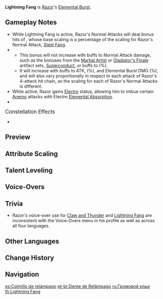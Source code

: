 {{Talent Infobox
|image         = Talent Lightning Fang.png
|character     = Razor
|type          = Elemental Burst
|info          = Summons the Wolf Within, which deals {{Color|Electro DMG}} to all nearby opponents. This clears all of Razor's Electro Sigils, which will be converted into Elemental Energy for him.<br />The Wolf Within will fight alongside Razor for the skill's duration.<br /><br />'''The Wolf Within'''
* Strikes alongside Razor's [[Steel Fang|normal attacks]], dealing {{Color|Electro DMG}}.
* Raises Razor's [[ATK SPD]] and {{Color|Electro RES}}.
* Causes Razor to be immune to DMG inflicted by the {{Color|Electro-Charged}} status.
* Disables Razor's [[Steel Fang|Charged Attacks]].
* Increases Razor's [[Interruption Resistance|resistance to interruption]].
These effects end when Razor leaves the battlefield.<br />When Razor leaves the field, a maximum of 10 [[Energy]] will be returned to him based off the duration remaining on this skill.
|utility1      = Interruption Resistance
|utility2      = ATK SPD
|utility3      = Electro RES Increase
|utility4      = Charged Attack<!--disabled-->
|utility5      = Requires Staying on Field
|utility6      = Electro-Charged Immunity
|utility7      = Electro Status to Self
|utility8      = Hitlag Extendable
|energyCost    = 80
|CD            = 20s
|duration      = 15s
|attr1         = Elemental Burst DMG
|value1        = 160-380%
|attr2         = Soul Companion DMG
|value2        = 24-57% Normal Attack DMG
|attr3         = Normal Attack SPD Bonus
|value3        = 26-40%
|attr4         = Electro RES Bonus
|value4        = 80%
|scale_att1    = ATK
}}
{{Description|The wolf has awoken. The hunt is on.}}
'''Lightning Fang''' is [[Razor]]'s [[Elemental Burst]].

==Gameplay Notes==
* While Lightning Fang is active, Razor's Normal Attacks will deal bonus hits of {{Color|Electro DMG}}, whose base scaling is a percentage of the scaling for Razor's Normal Attack, [[Steel Fang]].
* {{TalentNote|icd|Soul Companion DMG}}
** This bonus {{Color|Electro DMG}} will not increase with buffs to Normal Attack damage, such as the bonuses from the [[Martial Artist]] or [[Gladiator's Finale]] artifact sets, [[Superconduct]], or buffs to {{Color|Physical DMG}} (%).
** It will increase with buffs to ATK, {{Color|Electro DMG}} (%), and Elemental Burst DMG (%), and will also vary proportionally in respect to each attack of Razor's 4-attack hit chain, as the scaling for each of Razor's Normal Attacks is different.
* While active, Razor gains [[Electro]] status, allowing him to imbue certain [[Anemo]] attacks with Electro [[Elemental Absorption]].
* {{TalentNote|ascension|1|Awakening|resets the cooldown of [[Claw and Thunder]] upon using Lightning Fang.|character=Razor|talent=Lightning Fang}}

;<big>Constellation Effects</big>
* {{TalentNote|constellation|3|Soul Companion}}

==Preview==
{{Preview
|file=Lightning Fang Preview
}}
{{clr}}

==Attribute Scaling==
{{Talent Scaling
|talentType=Elemental Burst
|levels=14
|order=elementalburstdmg,soulcompaniondmg,normalatkspdbonus,electroresbonus,duration,cd,energycost
|titles=Elemental Burst DMG (%),Soul Companion DMG (% Normal Attack DMG),Normal ATK SPD Bonus,Electro RES Bonus (%),Duration,CD,Energy Cost
|elementalburstdmg_1=160
|elementalburstdmg_2=172
|elementalburstdmg_3=184
|elementalburstdmg_4=200
|elementalburstdmg_5=212
|elementalburstdmg_6=224
|elementalburstdmg_7=240
|elementalburstdmg_8=256
|elementalburstdmg_9=272
|elementalburstdmg_10=288
|elementalburstdmg_11=304
|elementalburstdmg_12=320
|elementalburstdmg_13=340
|elementalburstdmg_14=360
|soulcompaniondmg_1=24
|soulcompaniondmg_2=25.8
|soulcompaniondmg_3=27.6
|soulcompaniondmg_4=30
|soulcompaniondmg_5=31.8
|soulcompaniondmg_6=33.6
|soulcompaniondmg_7=36
|soulcompaniondmg_8=38.4
|soulcompaniondmg_9=40.8
|soulcompaniondmg_10=43.2
|soulcompaniondmg_11=45.6
|soulcompaniondmg_12=48
|soulcompaniondmg_13=51
|soulcompaniondmg_14=54
|normalatkspdbonus_1=26
|normalatkspdbonus_2=28
|normalatkspdbonus_3=30
|normalatkspdbonus_4=32
|normalatkspdbonus_5=34
|normalatkspdbonus_6=36
|normalatkspdbonus_7=37
|normalatkspdbonus_8=38
|normalatkspdbonus_9=39
|normalatkspdbonus_10=40
|normalatkspdbonus_11=40
|normalatkspdbonus_12=40
|normalatkspdbonus_13=40
|normalatkspdbonus_14=40
|electroresbonus=80%
|duration=15s
|cd=20s
|energycost=80
}}

==Talent Leveling==
{{Talent Upgrade|Razor}}

==Voice-Overs==
{{Talent VO}}

==Trivia==
* Razor's voice-over use for [[Claw and Thunder]] and [[Lightning Fang]] are inconsistent with the Voice-Overs menu in his profile as well as across all four languages.

==Other Languages==
{{Other Languages
|en      = Lightning Fang
|zhs     = 雷牙
|zhs_rm  = Léi yá
|zht     = 雷牙
|zht_rm  = Léi yá
|zh_tl   = Thunder Tooth
|ja      = 雷牙
|ja_rm   = Raiga{{Assumed}}
|ja_tl   = Thunder Fang
|ko      = 뇌아
|ko_rm   = Noea
|ko_tl   = Thunder Molar
|es      = Colmillo relámpago
|es_tl   = Lightning Fang
|fr      = Croc éclair
|fr_tl   = Lightning Fang
|ru      = Громовой клык
|ru_tl   = 
|th      = Lightning Fang
|vi      = Răng Sét
|vi_tl   = Lightning Teeth
|de      = Blitzklauen
|de_tl   = Lightning Claws
|id      = Lightning Fang
|pt      = Dente de Relâmpago
|pt_tl   = Lightning Tooth
}}

==Change History==
{{Change History|1.0}}

==Navigation==
{{Talent Navbox|Razor}}

[[es:Colmillo de relámpago]]
[[pt-br:Dente de Relâmpago]]
[[ru:Громовой клык]]
[[th:Lightning Fang]]